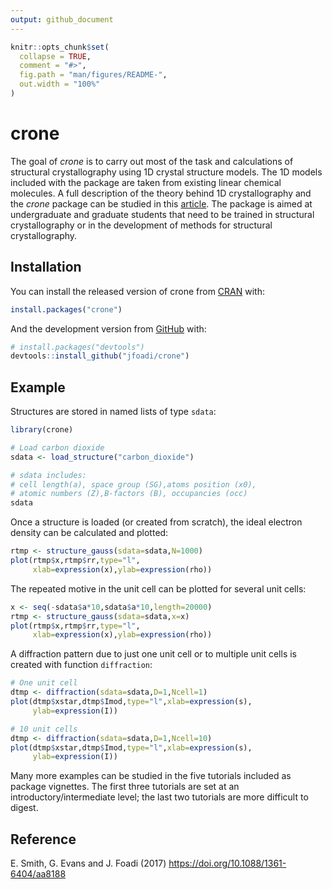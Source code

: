 ```yaml
---
output: github_document
---
```


<!-- README.md is generated from README.Rmd. Please edit that file -->

```r
knitr::opts_chunk$set(
  collapse = TRUE,
  comment = "#>",
  fig.path = "man/figures/README-",
  out.width = "100%"
)
```
# crone

<!-- badges: start -->
<!-- badges: end -->

The goal of *crone* is to carry out most of the task and calculations of structural crystallography using 1D crystal structure models. The 1D models included with the package are taken from existing linear chemical molecules. A full description of the theory behind 1D crystallography and the *crone* package can be studied in this [article](https://iopscience.iop.org/article/10.1088/1361-6404/aa8188). The package is aimed at undergraduate and graduate students that need to be trained in structural crystallography or in the development of methods for structural crystallography.

## Installation

You can install the released version of crone from [CRAN](https://CRAN.R-project.org) with:

``` r
install.packages("crone")
```

And the development version from [GitHub](https://github.com/) with:

``` r
# install.packages("devtools")
devtools::install_github("jfoadi/crone")
```
## Example

Structures are stored in named lists of type `sdata`:

```r
library(crone)

# Load carbon dioxide
sdata <- load_structure("carbon_dioxide")

# sdata includes: 
# cell length(a), space group (SG),atoms position (x0), 
# atomic numbers (Z),B-factors (B), occupancies (occ)
sdata
```

Once a structure is loaded (or created from scratch), the ideal electron density can be calculated and plotted:

```r
rtmp <- structure_gauss(sdata=sdata,N=1000)
plot(rtmp$x,rtmp$rr,type="l",
     xlab=expression(x),ylab=expression(rho))
```

The repeated motive in the unit cell can be plotted for several unit cells:

```r
x <- seq(-sdata$a*10,sdata$a*10,length=20000)
rtmp <- structure_gauss(sdata=sdata,x=x)
plot(rtmp$x,rtmp$rr,type="l",
     xlab=expression(x),ylab=expression(rho))
```

A diffraction pattern due to just one unit cell or to multiple unit cells is created with function `diffraction`:

```r
# One unit cell
dtmp <- diffraction(sdata=sdata,D=1,Ncell=1)
plot(dtmp$xstar,dtmp$Imod,type="l",xlab=expression(s),
     ylab=expression(I))

# 10 unit cells
dtmp <- diffraction(sdata=sdata,D=1,Ncell=10)
plot(dtmp$xstar,dtmp$Imod,type="l",xlab=expression(s),
     ylab=expression(I))
```

Many more examples can be studied in the five tutorials included as package vignettes. The first three tutorials are set at an introductory/intermediate level; the last two tutorials are more difficult to digest.

## Reference

E. Smith, G. Evans and J. Foadi (2017) <https://doi.org/10.1088/1361-6404/aa8188>
